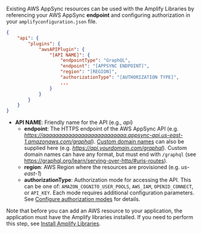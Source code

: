 Existing AWS AppSync resources can be used with the Amplify Libraries by referencing your AWS AppSync **endpoint** and configuring authorization in your `amplifyconfiguration.json` file.

```json
{
    "api": {
        "plugins": {
            "awsAPIPlugin": {
                "[API NAME]": {
                    "endpointType": "GraphQL",
                    "endpoint": "[APPSYNC ENDPOINT]",
                    "region": "[REGION]",
                    "authorizationType": "[AUTHORIZATION TYPE]",
                    ...
                }
            }
        }
    }
}
```

- **API NAME**: Friendly name for the API (e.g., _api_)
  - **endpoint**: The HTTPS endpoint of the AWS AppSync API (e.g. *https://aaaaaaaaaaaaaaaaaaaaaaaaaa.appsync-api.us-east-1.amazonaws.com/graphql*). [Custom domain names](https://docs.aws.amazon.com/appsync/latest/devguide/custom-domain-name.html) can also be supplied here (e.g. *https://api.yourdomain.com/graphql*). Custom domain names can have any format, but must end with `/graphql` (see https://graphql.org/learn/serving-over-http/#uris-routes).
  - **region**: AWS Region where the resources are provisioned (e.g. _us-east-1_)
  - **authorizationType**: Authorization mode for accessing the API. This can be one of: `AMAZON_COGNITO_USER_POOLS`, `AWS_IAM`, `OPENID_CONNECT`, or `API_KEY`. Each mode requires additional configuration parameters. See [Configure authorization modes](/[platform]/prev/build-a-backend/graphqlapi/customize-authorization-rules) for details.

Note that before you can add an AWS resource to your application, the application must have the Amplify libraries installed. If you need to perform this step, see [Install Amplify Libraries](/[platform]/prev/start/project-setup/create-application/#n2-install-amplify-libraries).
